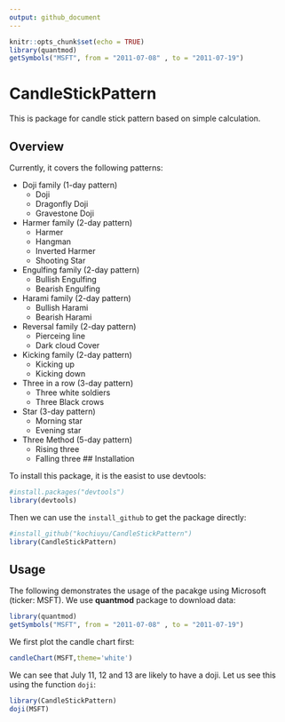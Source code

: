 ```yaml
---
output: github_document
---
```


```r
knitr::opts_chunk$set(echo = TRUE)
library(quantmod)
getSymbols("MSFT", from = "2011-07-08" , to = "2011-07-19")
```

# CandleStickPattern

This is package for candle stick pattern based on simple calculation.

## Overview

Currently, it covers the following patterns:

- Doji family (1-day pattern)
    - Doji
    - Dragonfly Doji
    - Gravestone Doji

- Harmer family (2-day pattern)
    - Harmer
    - Hangman
    - Inverted Harmer
    - Shooting Star

- Engulfing family  (2-day pattern)
    - Bullish Engulfing
    - Bearish Engulfing
    
- Harami family (2-day pattern)
    - Bullish Harami
    - Bearish Harami
    
- Reversal family (2-day pattern)
    - Pierceing line
    - Dark cloud Cover
    
- Kicking family  (2-day pattern)
    - Kicking up
    - Kicking down

- Three in a row (3-day pattern)
    - Three white soldiers
    - Three Black crows
    
- Star (3-day pattern)
    - Morning star
    - Evening star
    
- Three Method (5-day pattern)
    - Rising three
    - Falling three
## Installation

To install this package, it is the easist to use devtools:

```r
#install.packages("devtools")
library(devtools)
```

Then we can use the `install_github` to get the package directly:

```r
#install_github("kochiuyu/CandleStickPattern")
library(CandleStickPattern)
```


## Usage

The following demonstrates the usage of the pacakge using Microsoft (ticker: MSFT). We use **quantmod** package to download data:

```r
library(quantmod)
getSymbols("MSFT", from = "2011-07-08" , to = "2011-07-19")
```

We first plot the candle chart first: 

```r
candleChart(MSFT,theme='white')
```

We can see that July 11, 12 and 13 are likely to have a doji. Let us see this using the function `doji`:

```r
library(CandleStickPattern)
doji(MSFT)
```
